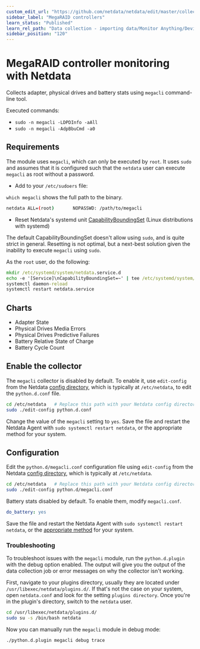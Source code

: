 ```yaml
---
custom_edit_url: "https://github.com/netdata/netdata/edit/master/collectors/python.d.plugin/megacli/README.md"
sidebar_label: "MegaRAID controllers"
learn_status: "Published"
learn_rel_path: "Data collection - importing data/Monitor Anything/Devices"
sidebar_position: "120"
---
```



# MegaRAID controller monitoring with Netdata

Collects adapter, physical drives and battery stats using `megacli` command-line tool.

Executed commands:

- `sudo -n megacli -LDPDInfo -aAll`
- `sudo -n megacli -AdpBbuCmd -a0`

## Requirements

The module uses `megacli`, which can only be executed by `root`. It uses
`sudo` and assumes that it is configured such that the `netdata` user can execute `megacli` as root without a password.

- Add to your `/etc/sudoers` file:

`which megacli` shows the full path to the binary.

```bash
netdata ALL=(root)       NOPASSWD: /path/to/megacli
```

- Reset Netdata's systemd
  unit [CapabilityBoundingSet](https://www.freedesktop.org/software/systemd/man/systemd.exec.html#Capabilities) (Linux
  distributions with systemd)

The default CapabilityBoundingSet doesn't allow using `sudo`, and is quite strict in general. Resetting is not optimal, but a next-best solution given the inability to execute `megacli` using `sudo`.


As the `root` user, do the following:

```cmd
mkdir /etc/systemd/system/netdata.service.d
echo -e '[Service]\nCapabilityBoundingSet=~' | tee /etc/systemd/system/netdata.service.d/unset-capability-bounding-set.conf
systemctl daemon-reload
systemctl restart netdata.service
```

## Charts

- Adapter State
- Physical Drives Media Errors
- Physical Drives Predictive Failures
- Battery Relative State of Charge
- Battery Cycle Count

## Enable the collector

The `megacli` collector is disabled by default. To enable it, use `edit-config` from the
Netdata [config directory](/docs/nightly/getting-started/configuration), which is typically at `/etc/netdata`, to edit the `python.d.conf`
file.

```bash
cd /etc/netdata   # Replace this path with your Netdata config directory, if different
sudo ./edit-config python.d.conf
```

Change the value of the `megacli` setting to `yes`. Save the file and restart the Netdata Agent
with `sudo systemctl restart netdata`, or the appropriate method for your system.

## Configuration

Edit the `python.d/megacli.conf` configuration file using `edit-config` from the
Netdata [config directory](/docs/nightly/getting-started/configuration), which is typically at `/etc/netdata`.

```bash
cd /etc/netdata   # Replace this path with your Netdata config directory, if different
sudo ./edit-config python.d/megacli.conf
```

Battery stats disabled by default. To enable them, modify `megacli.conf`.

```yaml
do_battery: yes
```

Save the file and restart the Netdata Agent with `sudo systemctl restart netdata`, or the [appropriate
method](/docs/nightly/getting-started/start-stop-or-restart-the-netdata-agent) for your system.


### Troubleshooting

To troubleshoot issues with the `megacli` module, run the `python.d.plugin` with the debug option enabled. The 
output will give you the output of the data collection job or error messages on why the collector isn't working.

First, navigate to your plugins directory, usually they are located under `/usr/libexec/netdata/plugins.d/`. If that's 
not the case on your system, open `netdata.conf` and look for the setting `plugins directory`. Once you're in the 
plugin's directory, switch to the `netdata` user.

```bash
cd /usr/libexec/netdata/plugins.d/
sudo su -s /bin/bash netdata
```

Now you can manually run the `megacli` module in debug mode:

```bash
./python.d.plugin megacli debug trace
```

